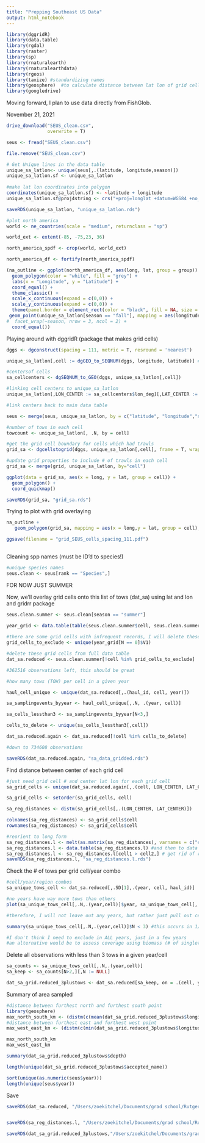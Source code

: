 ```yaml
---
title: "Prepping Southeast US Data"
output: html_notebook
---
```



```r
library(dggridR)
library(data.table)
library(rgdal)
library(raster)
library(sp)
library(rnaturalearth)
library(rnaturalearthdata)
library(rgeos)
library(taxize) #standardizing names
library(geosphere)  #to calculate distance between lat lon of grid cells
library(googledrive)
```


Moving forward, I plan to use data directly from FishGlob.

November 21, 2021
```r
drive_download("SEUS_clean.csv",
               overwrite = T)

seus <- fread("SEUS_clean.csv")

file.remove("SEUS_clean.csv")

```


```r

# Get Unique lines in the data table
unique_sa_latlon<- unique(seus[,.(latitude, longitude,season)])
unique_sa_latlon.sf <- unique_sa_latlon
  
#make lat lon coordinates into polygon
coordinates(unique_sa_latlon.sf) <- ~latitude + longitude
unique_sa_latlon.sf@proj4string <- crs("+proj=longlat +datum=WGS84 +no_defs +ellps=WGS84 +towgs84=0,0,0")

saveRDS(unique_sa_latlon, "unique_sa_latlon.rds")

#plot north america
world <- ne_countries(scale = "medium", returnclass = "sp")

world_ext <- extent(-85, -75,23, 36)

north_america_spdf <- crop(world, world_ext)

north_america_df <- fortify(north_america_spdf)

(na_outline <- ggplot(north_america_df, aes(long, lat, group = group)) +
  geom_polygon(color = "white", fill = "grey") +
  labs(x = "Longitude", y = "Latitude") +
  coord_equal() +
  theme_classic() +
  scale_x_continuous(expand = c(0,0)) +
  scale_y_continuous(expand = c(0,0)) +
  theme(panel.border = element_rect(color = "black", fill = NA, size = 1)) +
 geom_point(unique_sa_latlon[season == "fall"], mapping = aes(longitude, latitude), inherit.aes = FALSE, size = 0.5, color = "red") +
#  facet_wrap(~season, nrow = 3, ncol = 2) +
  coord_equal())

```

Playing around with dggridR (package that makes grid cells)
```r
dggs <- dgconstruct(spacing = 111, metric = T, resround = 'nearest')

unique_sa_latlon[,cell := dgGEO_to_SEQNUM(dggs, longitude, latitude)] #get corresponding grid cells for NEUS trawl

#centersof cells
sa_cellcenters <- dgSEQNUM_to_GEO(dggs, unique_sa_latlon[,cell])

#linking cell centers to unique_sa_latlon
unique_sa_latlon[,LON_CENTER := sa_cellcenters$lon_deg][,LAT_CENTER := sa_cellcenters$lat_deg]

#link centers back to main data table

seus <- merge(seus, unique_sa_latlon, by = c("latitude", "longitude","season"))

#number of tows in each cell
towcount <- unique_sa_latlon[, .N, by = cell]

#get the grid cell boundary for cells which had trawls
grid_sa <- dgcellstogrid(dggs, unique_sa_latlon[,cell], frame = T, wrapcells = F)

#update grid properties to include # of trawls in each cell
grid_sa <- merge(grid, unique_sa_latlon, by="cell")

ggplot(data = grid_sa, aes(x = long, y = lat, group = cell)) +
  geom_polygon() +
  coord_quickmap()

saveRDS(grid_sa, "grid_sa.rds")

```

Trying to plot with grid overlaying
```r

na_outline + 
   geom_polygon(grid_sa, mapping = aes(x = long,y = lat, group = cell), inherit.aes = FALSE, color = "black", fill = NA, size = 0.1)

ggsave(filename = "grid_SEUS_cells_spacing_111.pdf")
  
```
Cleaning spp names (must be ID'd to species!)
```r
#unique species names
seus.clean <- seus[rank == "Species",]


```

FOR NOW JUST SUMMER

Now, we'll overlay grid cells onto this list of tows (dat_sa) using lat and lon and gridrr package
```r
seus.clean.summer <- seus.clean[season == "summer"]
  
year_grid <- data.table(table(seus.clean.summer$cell, seus.clean.summer$year))

#there are some grid cells with infrequent records, I will delete these
grid_cells_to_exclude <- unique(year_grid[N == 0]$V1)

#delete these grid cells from full data table
dat_sa.reduced <- seus.clean.summer[!cell %in% grid_cells_to_exclude]

#362516 observations left, this should be great

#how many tows (TOW) per cell in a given year

haul_cell_unique <- unique(dat_sa.reduced[,.(haul_id, cell, year)])

sa_samplingevents_byyear <- haul_cell_unique[,.N, .(year, cell)]

sa_cells_lessthan3 <- sa_samplingevents_byyear[N<3,]

cells_to_delete <- unique(sa_cells_lessthan3[,cell])

dat_sa.reduced.again <- dat_sa.reduced[!cell %in% cells_to_delete]

#down to 734608 observations

saveRDS(dat_sa.reduced.again, "sa_data_gridded.rds")

```

Find distance between center of each grid cell
```r
#just need grid cell # and center lat lon for each grid cell 
sa_grid_cells <- unique(dat_sa.reduced.again[,.(cell, LON_CENTER, LAT_CENTER)])

sa_grid_cells <- setorder(sa_grid_cells, cell)

sa_reg_distances <- distm(sa_grid_cells[,.(LON_CENTER, LAT_CENTER)])

colnames(sa_reg_distances) <- sa_grid_cells$cell
rownames(sa_reg_distances) <- sa_grid_cells$cell

#reorient to long form 
sa_reg_distances.l <- melt(as.matrix(sa_reg_distances), varnames = c("cell1", "cell2"), value.name = "distance(m)") #matrix to data frame
sa_reg_distances.l <- data.table(sa_reg_distances.l) #and then to data table
sa_reg_distances.l <- sa_reg_distances.l[cell1 > cell2,] # get rid of repetitions and self-comparisons
saveRDS(sa_reg_distances.l, "sa_reg_distances.l.rds")
```

Check the # of tows per grid cell/year combo
```r
#cell/year/region combos
sa_unique_tows_cell <- dat_sa.reduced[,.SD[1],.(year, cell, haul_id)]

#no years have way more tows than others
plot(sa_unique_tows_cell[,.N,.(year,cell)]$year, sa_unique_tows_cell[,.N,.(year,cell)]$N)

#therefore, I will not leave out any years, but rather just pull out cells in years they are undersampled (<N=3, which is )

summary(sa_unique_tows_cell[,.N,.(year,cell)]$N < 3) #this occurs in 1/389 cell/year combos  0.2%

#I don't think I need to exclude in ALL years, just in a few years
#an alternative would be to assess coverage using biomass (# of singletons and doubletons)

```

Delete all observations with less than 3 tows in a given year/cell
```r
sa_counts <- sa_unique_tows_cell[,.N,.(year,cell)]
sa_keep <- sa_counts[N>2,][,N := NULL]

dat_sa_grid.reduced_3plustows <- dat_sa.reduced[sa_keep, on = .(cell, year)]


```

Summary of area sampled
```r
#distance between furthest north and furthest south point
library(geosphere)
max_north_south_km <- (distm(c(mean(dat_sa_grid.reduced_3plustows$longitude), min(dat_sa_grid.reduced_3plustows$latitude)), c(mean(dat_sa_grid.reduced_3plustows$longitude), max(dat_sa_grid.reduced_3plustows$latitude)), fun = distHaversine))/1000
#distance between furthest east and furthest west point
max_west_east_km <- (distm(c(min(dat_sa_grid.reduced_3plustows$longitude), mean(dat_sa_grid.reduced_3plustows$latitude)), c(max(dat_sa_grid.reduced_3plustows$longitude), mean(dat_sa_grid.reduced_3plustows$latitude)), fun = distHaversine))/1000

max_north_south_km
max_west_east_km

summary(dat_sa_grid.reduced_3plustows$depth)

length(unique(dat_sa_grid.reduced_3plustows$accepted_name))

sort(unique(as.numeric(seus$year)))
length(unique(seus$year))
```

Save
```r
saveRDS(dat_sa.reduced, "/Users/zoekitchel/Documents/grad school/Rutgers/Repositories/trawl_spatial_turnover/data/gridded/USA-SA/seus_grid_summer.reduced.rds")


saveRDS(sa_reg_distances.l, "/Users/zoekitchel/Documents/grad school/Rutgers/Repositories/trawl_spatial_turnover/data/gridded/USA-SA/sa_reg_distances_summer.l.rds")

saveRDS(dat_sa_grid.reduced_3plustows,"/Users/zoekitchel/Documents/grad school/Rutgers/Repositories/trawl_spatial_turnover/data/gridded/USA-SA/seus_grid.reduced_3plustows_summer.rds")


```

